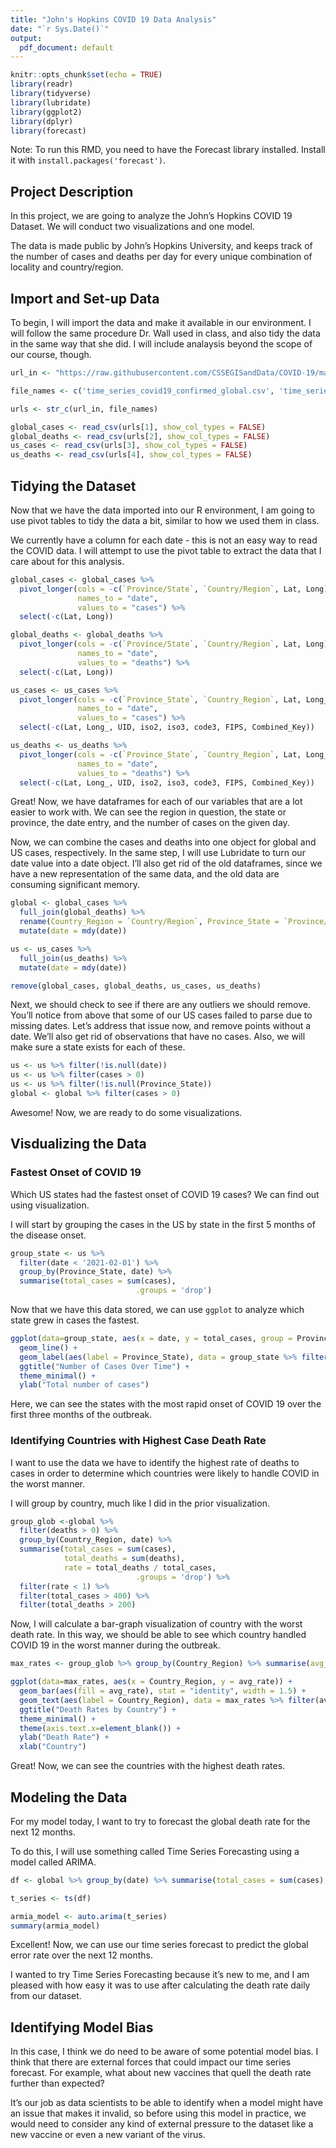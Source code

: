 ```yaml
---
title: "John's Hopkins COVID 19 Data Analysis"
date: "`r Sys.Date()`"
output:
  pdf_document: default
---
```


```r
knitr::opts_chunk$set(echo = TRUE)
library(readr)
library(tidyverse)
library(lubridate)
library(ggplot2)
library(dplyr)
library(forecast)
```

Note: To run this RMD, you need to have the Forecast library installed. Install it with `install.packages('forecast')`.

## Project Description

In this project, we are going to analyze the John's Hopkins COVID 19 Dataset. We will conduct two visualizations and one model.

The data is made public by John's Hopkins University, and keeps track of the number of cases and deaths per day for every unique combination of locality and country/region.

## Import and Set-up Data

To begin, I will import the data and make it available in our environment. I will follow the same procedure Dr. Wall used in class, and also tidy the data in the same way that she did. I will include analaysis beyond the scope of our course, though.

```r
url_in <- "https://raw.githubusercontent.com/CSSEGISandData/COVID-19/master/csse_covid_19_data/csse_covid_19_time_series/"

file_names <- c('time_series_covid19_confirmed_global.csv', 'time_series_covid19_deaths_global.csv', 'time_series_covid19_confirmed_US.csv', 'time_series_covid19_deaths_US.csv')

urls <- str_c(url_in, file_names)

global_cases <- read_csv(urls[1], show_col_types = FALSE)
global_deaths <- read_csv(urls[2], show_col_types = FALSE)
us_cases <- read_csv(urls[3], show_col_types = FALSE)
us_deaths <- read_csv(urls[4], show_col_types = FALSE)
```

## Tidying the Dataset

Now that we have the data imported into our R environment, I am going to use pivot tables to tidy the data a bit, similar to how we used them in class.

We currently have a column for each date - this is not an easy way to read the COVID data. I will attempt to use the pivot table to extract the data that I care about for this analysis.

```r
global_cases <- global_cases %>%
  pivot_longer(cols = -c(`Province/State`, `Country/Region`, Lat, Long),
               names_to = "date",
               values_to = "cases") %>%
  select(-c(Lat, Long))

global_deaths <- global_deaths %>%
  pivot_longer(cols = -c(`Province/State`, `Country/Region`, Lat, Long),
               names_to = "date",
               values_to = "deaths") %>%
  select(-c(Lat, Long))

us_cases <- us_cases %>%
  pivot_longer(cols = -c(`Province_State`, `Country_Region`, Lat, Long_, UID, iso2, iso3, code3, FIPS, Admin2, Combined_Key),
               names_to = "date",
               values_to = "cases") %>%
  select(-c(Lat, Long_, UID, iso2, iso3, code3, FIPS, Combined_Key))

us_deaths <- us_deaths %>%
  pivot_longer(cols = -c(`Province_State`, `Country_Region`, Lat, Long_, UID, iso2, iso3, code3, FIPS, Admin2, Combined_Key),
               names_to = "date",
               values_to = "deaths") %>%
  select(-c(Lat, Long_, UID, iso2, iso3, code3, FIPS, Combined_Key))
```

Great! Now, we have dataframes for each of our variables that are a lot easier to work with. We can see the region in question, the state or province, the date entry, and the number of cases on the given day.

Now, we can combine the cases and deaths into one object for global and US cases, respectively. In the same step, I will use Lubridate to turn our date value into a date object. I'll also get rid of the old dataframes, since we have a new representation of the same data, and the old data are consuming significant memory.

```r
global <- global_cases %>%
  full_join(global_deaths) %>%
  rename(Country_Region = `Country/Region`, Province_State = `Province/State`) %>%
  mutate(date = mdy(date))

us <- us_cases %>%
  full_join(us_deaths) %>%
  mutate(date = mdy(date))

remove(global_cases, global_deaths, us_cases, us_deaths)
```

Next, we should check to see if there are any outliers we should remove. You'll notice from above that some of our US cases failed to parse due to missing dates. Let's address that issue now, and remove points without a date. We'll also get rid of observations that have no cases. Also, we will make sure a state exists for each of these.

```r
us <- us %>% filter(!is.null(date))
us <- us %>% filter(cases > 0)
us <- us %>% filter(!is.null(Province_State))
global <- global %>% filter(cases > 0)
```


Awesome! Now, we are ready to do some visualizations.

## Visdualizing the Data

### Fastest Onset of COVID 19

Which US states had the fastest onset of COVID 19 cases? We can find out using visualization.

I will start by grouping the cases in the US by state in the first 5 months of the disease onset.

```r
group_state <- us %>% 
  filter(date < '2021-02-01') %>%
  group_by(Province_State, date) %>%
  summarise(total_cases = sum(cases),
                            .groups = 'drop')
```

Now that we have this data stored, we can use `ggplot` to analyze which state grew in cases the fastest.

```r
ggplot(data=group_state, aes(x = date, y = total_cases, group = Province_State)) +
  geom_line() + 
  geom_label(aes(label = Province_State), data = group_state %>% filter(date == max(date)) %>% filter(total_cases > 1000000)) +
  ggtitle("Number of Cases Over Time") +
  theme_minimal() +
  ylab("Total number of cases")
```
Here, we can see the states with the most rapid onset of COVID 19 over the first three months of the outbreak.

### Identifying Countries with Highest Case Death Rate

I want to use the data we have to identify the highest rate of deaths to cases in order to determine which countries were likely to handle COVID in the worst manner.

I will group by country, much like I did in the prior visualization.

```r
group_glob <-global %>% 
  filter(deaths > 0) %>%
  group_by(Country_Region, date) %>%
  summarise(total_cases = sum(cases),
            total_deaths = sum(deaths),
            rate = total_deaths / total_cases,
                            .groups = 'drop') %>%
  filter(rate < 1) %>%
  filter(total_cases > 400) %>%
  filter(total_deaths > 200)
```

Now, I will calculate a bar-graph visualization of country with the worst death rate. In this way, we should be able to see which country handled COVID 19 in the worst manner during the outbreak.

```r
max_rates <- group_glob %>% group_by(Country_Region) %>% summarise(avg_rate = mean(rate))

ggplot(data=max_rates, aes(x = Country_Region, y = avg_rate)) +
  geom_bar(aes(fill = avg_rate), stat = "identity", width = 1.5) +
  geom_text(aes(label = Country_Region), data = max_rates %>% filter(avg_rate > 0.05), vjust = -0.25, hjust = -0.6,  angle = 90, check_overlap = TRUE) +
  ggtitle("Death Rates by Country") +
  theme_minimal() +
  theme(axis.text.x=element_blank()) +
  ylab("Death Rate") +
  xlab("Country")
```
Great! Now, we can see the countries with the highest death rates.

## Modeling the Data

For my model today, I want to try to forecast the global death rate for the next 12 months.

To do this, I will use something called Time Series Forecasting using a model called ARIMA.

```r
df <- global %>% group_by(date) %>% summarise(total_cases = sum(cases), total_deaths = sum(deaths), rate = total_deaths / total_cases) %>% filter(rate > 0) %>% select(-c(total_cases, total_deaths, date))

t_series <- ts(df)

armia_model <- auto.arima(t_series)
summary(armia_model)
```

Excellent! Now, we can use our time series forecast to predict the global error rate over the next 12 months.

I wanted to try Time Series Forecasting because it's new to me, and I am pleased with how easy it was to use after calculating the death rate daily from our dataset.

## Identifying Model Bias

In this case, I think we do need to be aware of some potential model bias. I think that there are external forces that could impact our time series forecast. For example, what about new vaccines that quell the death rate further than expected?

It's our job as data scientists to be able to identify when a model might have an issue that makes it invalid, so before using this model in practice, we would need to consider any kind of external pressure to the dataset like a new vaccine or even a new variant of the virus.
